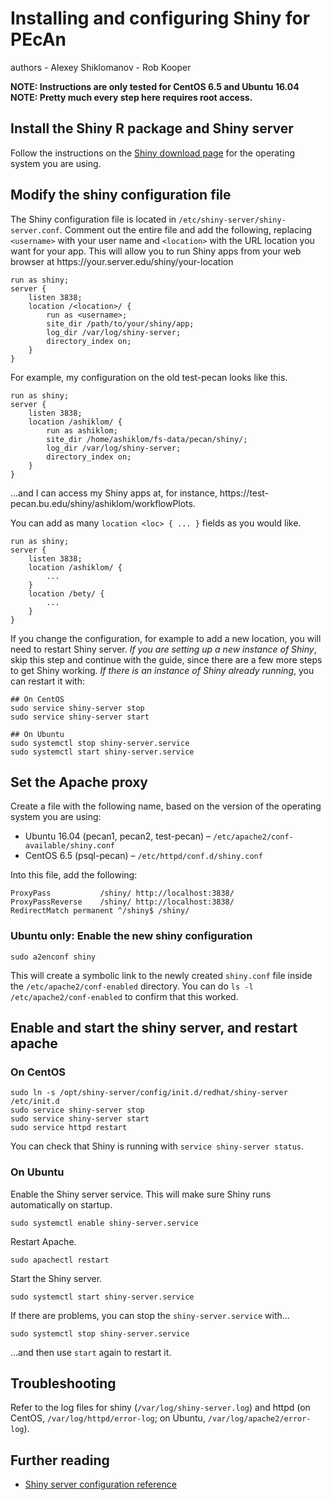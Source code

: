 # Installing and configuring Shiny for PEcAn
authors - Alexey Shiklomanov
        - Rob Kooper

**NOTE: Instructions are only tested for CentOS 6.5 and Ubuntu 16.04**
**NOTE: Pretty much every step here requires root access.**

## Install the Shiny R package and Shiny server

Follow the instructions on the [Shiny download page][shiny-download] for the operating system you are using.

[shiny-download]: https://www.rstudio.com/products/shiny/download-server/

## Modify the shiny configuration file

The Shiny configuration file is located in `/etc/shiny-server/shiny-server.conf`. Comment out the entire file and add the following, replacing `<username>` with your user name and `<location>` with the URL location you want for your app. This will allow you to run Shiny apps from your web browser at https://your.server.edu/shiny/your-location

```
run as shiny;
server {
    listen 3838;
    location /<location>/ {
        run as <username>;
        site_dir /path/to/your/shiny/app;
        log_dir /var/log/shiny-server;
        directory_index on;
    }
}
```

For example, my configuration on the old test-pecan looks like this.

```
run as shiny;
server {
    listen 3838;
    location /ashiklom/ {
        run as ashiklom;
        site_dir /home/ashiklom/fs-data/pecan/shiny/;
        log_dir /var/log/shiny-server;
        directory_index on;
    }
}
```

...and I can access my Shiny apps at, for instance, https://test-pecan.bu.edu/shiny/ashiklom/workflowPlots.

You can add as many `location <loc> { ... }` fields as you would like.

```
run as shiny;
server {
    listen 3838;
    location /ashiklom/ {
        ...
    }
    location /bety/ {
        ...
    }
}
```

If you change the configuration, for example to add a new location, you will need to restart Shiny server.
*If you are setting up a new instance of Shiny*, skip this step and continue with the guide, since there are a few more steps to get Shiny working.
*If there is an instance of Shiny already running*, you can restart it with:

```
## On CentOS
sudo service shiny-server stop
sudo service shiny-server start

## On Ubuntu
sudo systemctl stop shiny-server.service
sudo systemctl start shiny-server.service
```

## Set the Apache proxy

Create a file with the following name, based on the version of the operating system you are using:

* Ubuntu 16.04 (pecan1, pecan2, test-pecan) -- `/etc/apache2/conf-available/shiny.conf`
* CentOS 6.5 (psql-pecan) -- `/etc/httpd/conf.d/shiny.conf`

Into this file, add the following:

```
ProxyPass           /shiny/ http://localhost:3838/
ProxyPassReverse    /shiny/ http://localhost:3838/
RedirectMatch permanent ^/shiny$ /shiny/
```

### **Ubuntu only:** Enable the new shiny configuration

```
sudo a2enconf shiny
```

This will create a symbolic link to the newly created `shiny.conf` file inside the `/etc/apache2/conf-enabled` directory.
You can do `ls -l /etc/apache2/conf-enabled` to confirm that this worked.

## Enable and start the shiny server, and restart apache

### On CentOS

```
sudo ln -s /opt/shiny-server/config/init.d/redhat/shiny-server /etc/init.d
sudo service shiny-server stop
sudo service shiny-server start
sudo service httpd restart
```

You can check that Shiny is running with `service shiny-server status`.

### On Ubuntu

Enable the Shiny server service.
This will make sure Shiny runs automatically on startup.

```
sudo systemctl enable shiny-server.service
```

Restart Apache.

```
sudo apachectl restart
```

Start the Shiny server.

```
sudo systemctl start shiny-server.service
```

If there are problems, you can stop the `shiny-server.service` with...

```
sudo systemctl stop shiny-server.service
```

...and then use `start` again to restart it.


## Troubleshooting

Refer to the log files for shiny (`/var/log/shiny-server.log`) and httpd (on CentOS, `/var/log/httpd/error-log`; on Ubuntu, `/var/log/apache2/error-log`).



## Further reading

* [Shiny server configuration reference](http://docs.rstudio.com/shiny-server/)

